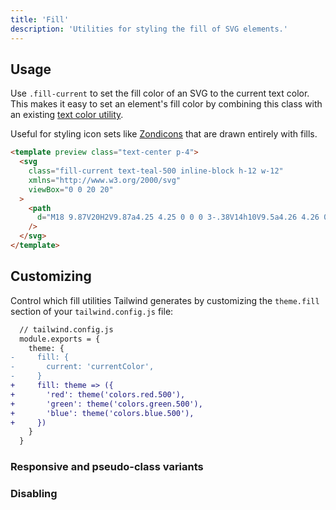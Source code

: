 ```yaml
---
title: 'Fill'
description: 'Utilities for styling the fill of SVG elements.'
---
```




## Usage

Use `.fill-current` to set the fill color of an SVG to the current text color. This makes it easy to set an element's fill color by combining this class with an existing [text color utility](/docs/text-color).

Useful for styling icon sets like [Zondicons](http://www.zondicons.com/) that are drawn entirely with fills.

```html
<template preview class="text-center p-4">
  <svg
    class="fill-current text-teal-500 inline-block h-12 w-12"
    xmlns="http://www.w3.org/2000/svg"
    viewBox="0 0 20 20"
  >
    <path
      d="M18 9.87V20H2V9.87a4.25 4.25 0 0 0 3-.38V14h10V9.5a4.26 4.26 0 0 0 3 .37zM3 0h4l-.67 6.03A3.43 3.43 0 0 1 3 9C1.34 9 .42 7.73.95 6.15L3 0zm5 0h4l.7 6.3c.17 1.5-.91 2.7-2.42 2.7h-.56A2.38 2.38 0 0 1 7.3 6.3L8 0zm5 0h4l2.05 6.15C19.58 7.73 18.65 9 17 9a3.42 3.42 0 0 1-3.33-2.97L13 0z"
    />
  </svg>
</template>
```

## Customizing

Control which fill utilities Tailwind generates by customizing the `theme.fill` section of your `tailwind.config.js` file:

```diff
  // tailwind.config.js
  module.exports = {
    theme: {
-     fill: {
-       current: 'currentColor',
-     }
+     fill: theme => ({
+       'red': theme('colors.red.500'),
+       'green': theme('colors.green.500'),
+       'blue': theme('colors.blue.500'),
+     })
    }
  }
```

### Responsive and pseudo-class variants

<Variants plugin="fill" />

### Disabling

<Disabling plugin="fill" />
